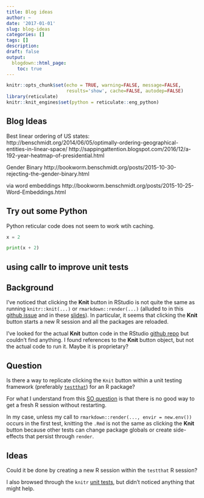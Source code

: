 ```yaml
---
title: Blog ideas
author: ~
date: '2017-01-01'
slug: blog-ideas
categories: []
tags: []
description: 
draft: false
output:
  blogdown::html_page:
    toc: true 
---
```


```r
knitr::opts_chunk$set(echo = TRUE, warning=FALSE, message=FALSE, 
                      results='show', cache=FALSE, autodep=FALSE)
library(reticulate)
knitr::knit_engines$set(python = reticulate::eng_python)
```

## Blog Ideas

Best linear ordering of US states:
http://benschmidt.org/2014/06/05/optimally-ordering-geographical-entities-in-linear-space/
http://sappingattention.blogspot.com/2016/12/a-192-year-heatmap-of-presidential.html


Gender Binary
http://bookworm.benschmidt.org/posts/2015-10-30-rejecting-the-gender-binary.html

via word embeddings
http://bookworm.benschmidt.org/posts/2015-10-25-Word-Embeddings.html


## Try out some Python

Python reticular code does not seem to work wtih caching.

```python
x = 2
```

```python
print(x + 2)
```

## using callr to improve unit tests
## Background
I've noticed that clicking the **Knit** button in RStudio is not quite the same as running `knitr::knit(...)` or `rmarkdown::render(...)` (alluded to in this [github issue](https://github.com/rstudio/rmarkdown/issues/17#issuecomment-37241816) and in these [slides](https://slides.yihui.name/2017-rstudio-conf-rmarkdown-Yihui-Xie.html#6)). In particular, it seems that clicking the **Knit** button starts a new R session and all the packages are reloaded.

I've looked for the actual **Knit** button code in the RStudio [github repo](https://github.com/rstudio/rstudio) but couldn't find anything. I found references to the **Knit** button object, but not the actual code to run it. Maybe it is proprietary? 

## Question
Is there a way to replicate clicking the `Knit` button within a unit testing framework (preferably [`testthat`](https://github.com/r-lib/testthat)) for an R package?

For what I understand from this [SO question](https://stackoverflow.com/questions/32257970/knitr-inherits-variables-from-a-users-environment-even-with-envir-new-env) is that there is no good way to get a fresh R session without restarting.

In my case, unless my call to `rmarkdown::render(..., envir = new.env())` occurs in the first test, knitting the `.Rmd` is not the same as clicking the **Knit** button because other tests can change package globals or create side-effects that persist through `render`.

## Ideas
Could it be done by creating a new R session within the `testthat` R session? 

I also browsed through the `knitr` [unit tests](https://github.com/yihui/knitr/tree/master/tests/testit), but didn't noticed anything that might help.






